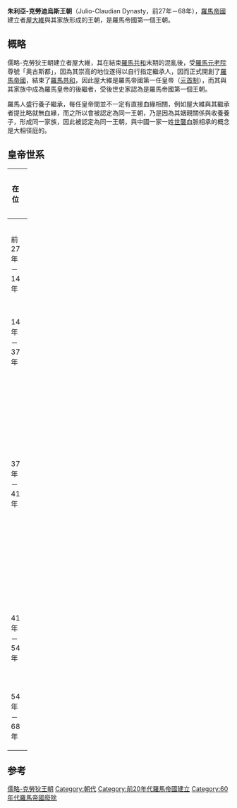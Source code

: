 '''朱利亞-克勞迪烏斯王朝'''（Julio-Claudian Dynasty，前27年－68年），[[羅馬帝國|羅馬帝國]]建立者[[屋大維|屋大維]]與其家族形成的王朝，是羅馬帝國第一個王朝。

== 概略 ==
儒略-克勞狄王朝建立者屋大維，其在結束[[羅馬共和|羅馬共和]]末期的混亂後，受[[羅馬元老院|羅馬元老院]]尊號「奥古斯都」，因為其崇高的地位遂得以自行指定繼承人，因而正式開創了[[羅馬帝國|羅馬帝國]]，結束了[[羅馬共和|羅馬共和]]，因此屋大維是羅馬帝國第一任皇帝（[[元首制|元首制]]），而其與其家族中成為羅馬皇帝的後繼者，受後世史家認為是羅馬帝國第一個王朝。

羅馬人盛行養子繼承，每任皇帝間並不一定有直接血緣相關，例如屋大維與其繼承者提比略就無血緣，而之所以會被認定為同一王朝，乃是因為其姻親關係與收養養子，形成同一家族，因此被認定為同一王朝，與中國一家一姓[[世襲|世襲]]血脈相承的概念是大相径庭的。

== 皇帝世系 ==

{| class="wikitable" width = "100%" style="vertical-align:top;"
|-
! width="15%" | 在位
! width="15%" | 英文名
! width="20%" | 中文名
! width="25%" | 谥号
! width="15%" | 备注
|-
| 前27年－14年 || Augustus
| '''[[奥古斯都|奥古斯都]]'''('''[[屋大維|屋大維]]''')
| <small>IMPERATOR CAESAR DIVI FILIVS '''AVGVSTVS'''</small>
| 第一位罗马帝國皇帝
|-
| 14年－37年 || Tiberius
| '''[[提比里烏斯|提比略]]'''
| <small>'''TIBERIVS''' CAESAR AVGVSTVS</small>
| |
|-
| 37年－41年 || Caligula
| '''[[卡利古拉|卡利古拉]]'''
| <small>'''GAIVS''' CAESAR AVGVSTVS GERMANICVS</small>
| 原名盖乌斯，卡里古拉为绰号，意为小靴子。開始羅馬皇帝自封為神的習慣。被刺杀
|-
| 41年－54年 || Claudius
| '''[[克勞狄一世|克勞狄一世]]'''
| <small>TIBERIVS '''CLAVDIVS''' CAESAR AVGVSTVS GERMANICVS PONTIFEX MAXIMVS</small>
| 相传被皇后[[小阿格里皮娜|小阿格里皮娜]]毒死
|-
| 54年－68年 || Nero
| '''[[尼禄|尼禄]]'''
| <small>'''NERO''' CLAVDIVS CAESAR AVGVSTVS GERMANICVS</small>
| 自杀
|}

== 参考 ==
{{reflist}}

{{Start box}}
{{Succession box|title=儒略-克劳狄王朝|[[罗马共和国|罗马共和国]]|[[四帝之年|四帝之年]]|years=公元前27 –公元68年}}
{{end box}}
{{歐洲各國王室}}
{{尤利烏斯·凱撒}}

[[Category:儒略-克勞狄王朝|]]
[[Category:朝代|Category:朝代]]
[[Category:前20年代羅馬帝國建立|Category:前20年代羅馬帝國建立]]
[[Category:60年代羅馬帝國廢除|Category:60年代羅馬帝國廢除]]
